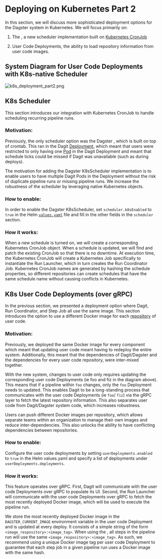 
<DynamicMetaTags
  title="Deploying on Kubernetes Part 2 | Dagster"
  description="Dagster provides several sophisticated Kubernetesis deployment options."
/>

# Deploying on Kubernetes Part 2

In this section, we will discuss more sophisticated deployment options for the Dagster system in
Kubernetes. We will focus primarily on:

1. The <PyObject module="dagster_k8s" object="K8sScheduler" />, a new scheduler implementation
   built on [Kubernetes CronJob](https://kubernetes.io/docs/concepts/workloads/controllers/cron-jobs/)

2. User Code Deployments, the ability to load repository information from user code images.

## System Diagram for User Code Deployments with K8s-native Scheduler

<!-- https://excalidraw.com/#json=5741885649846272,DNK-soPQM7CA8G7gdCmZpg -->

![k8s_deployment_part2.png](/assets/images/deploying/k8s_deployment_part2.png)

## K8s Scheduler

This section introduces our integration with Kubernetes CronJob to handle scheduling recurring
pipeline runs.

### Motivation:

Previously, the only scheduler option was the Dagster <PyObject
module="dagster_cron.cron_scheduler" object="SystemCronScheduler" />, which is built on top of
crontab. This ran in the Dagit [Deployment](https://kubernetes.io/docs/concepts/workloads/controllers/deployment/),
which meant that users were restricted to only having one [Pod](https://kubernetes.io/docs/concepts/workloads/pods/)
in the Dagit Deployment and meant that schedule ticks could be missed if Dagit was unavailable (such as
during deploys).

The motivation for adding the Dagster K8sScheduler implementation is to enable users to have
multiple Dagit Pods in the Deployment without the risk of duplicate pipeline runs or missing pipeline runs.
We increase the robustness of the scheduler by leveraging native Kubernetes objects.

### How to enable:

In order to enable the Dagster K8sScheduler, set `scheduler.k8sEnabled` to `true` in the Helm
[`values.yaml`](https://github.com/dagster-io/dagster/blob/master/helm/dagster/values.yaml)
file and fill in the other fields in the `scheduler` section.

### How it works:

When a new schedule is turned on, we will create a corresponding Kubernetes CronJob object. When a
schedule is updated, we will find and patch the existing CronJob so that there is no downtime. At
execution time, the Kubernetes CronJob will create a Kubernetes Job specifically to instantiate
the Run Launcher, which in turn creates the Run Coordinator Job. Kubernetes CronJob names are generated by
hashing the schedule properties, so different repositories can create schedules that have the same
schedule name without causing conflicts in Kubernetes.

## K8s User Code Deployments (over gRPC)

In the previous section, we presented a deployment option where Dagit, Run Coordinator, and
Step Job all use the same image. This section introduces the option to use a different Docker
image for each [repository](https://docs.dagster.io/overview/repositories-workspaces/repositories#main) of user code.

### Motivation:

Previously, we deployed the same Docker image for every component which meant that updating user code
meant having to redeploy the entire system. Additionally, this meant that the dependencies of
Dagit/Dagster and the dependencies for every user code repository, were inter-mixed together.

With the new system, changes to user code only requires updating the corresponding user code Deployments
(ie foo and fiz in the diagram above). This means that if a pipeline within `foo` changes, only the
`foo` Deployment needs to updated. This enables Dagit to be a long-standing process that
communicates with the user code Deployments (ie `foo`/ `fiz`) via the gRPC layer to fetch the latest
repository information. This also separates user code from Dagit/Dagster system code, which
increases robustness.

Users can push different Docker images per repository, which allows separate teams within an
organization to manage their own images and reduce inter-dependencies. This also unlocks the ability to
have conflicting dependencies between repositories.

### How to enable:

Configure the user code deployments by setting `userDeployments.enabled` to `true` in the Helm
values.yaml and specify a list of deployments under `userDeployments.deployments`.

### How it works:

This feature operates over gRPC. First, Dagit will communicate with the user code Deployments over
gRPC to populate its UI. Second, the Run Launcher will communicate with the user code Deployments
over gRPC to fetch the most recently deployed Docker image, which will be used to execute the pipeline run.

We store the most recently deployed Docker image in the `DAGSTER_CURRENT_IMAGE` environment variable in
the user code Deployment and is updated at every deploy. It consists of a simple string of the form
`<image_respository>:<image_tag>`. When using the <PyObject module="dagster_celery_k8s" object="CeleryK8sRunLauncher" />,
all steps in the pipeline run will use the same `<image_respository>:<image_tag>`. As such, we
recommend using a unique Docker image tag per user code Deployment to guarantee that each step job in
a given pipeline run uses a Docker image with the same hash.
